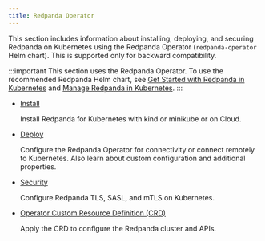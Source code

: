 ```yaml
---
title: Redpanda Operator
---
```


<head>
  <meta name="title" content="Redpanda Operator | Redpanda Docs" />
  <meta name="description" content="Redpanda Operator reference topics" />
  <link rel="canonical" href="https://docs.redpanda.com/docs/reference/redpanda-operator/" />
</head>

This section includes information about installing, deploying, and securing Redpanda on Kubernetes using the Redpanda Operator (`redpanda-operator` Helm chart). This is supported only for backward compatibility. 

:::important
This section uses the Redpanda Operator. To use the recommended Redpanda Helm chart, see [Get Started with Redpanda in Kubernetes](../../deploy/deployment-option/self-hosted/kubernetes/get-started-dev) and [Manage Redpanda in Kubernetes](../../manage/kubernetes).
:::

- [Install](../redpanda-operator/operator-install)

   Install Redpanda for Kubernetes with kind or minikube or on Cloud. 

- [Deploy](../redpanda-operator/operator-deploy)
  
   Configure the Redpanda Operator for connectivity or connect remotely to Kubernetes. Also learn about custom configuration and additional properties.

- [Security](../redpanda-operator/operator-security)

   Configure Redpanda TLS, SASL, and mTLS on Kubernetes.

- [Operator Custom Resource Definition (CRD)](../redpanda-operator/crd)

   Apply the CRD to configure the Redpanda cluster and APIs. 